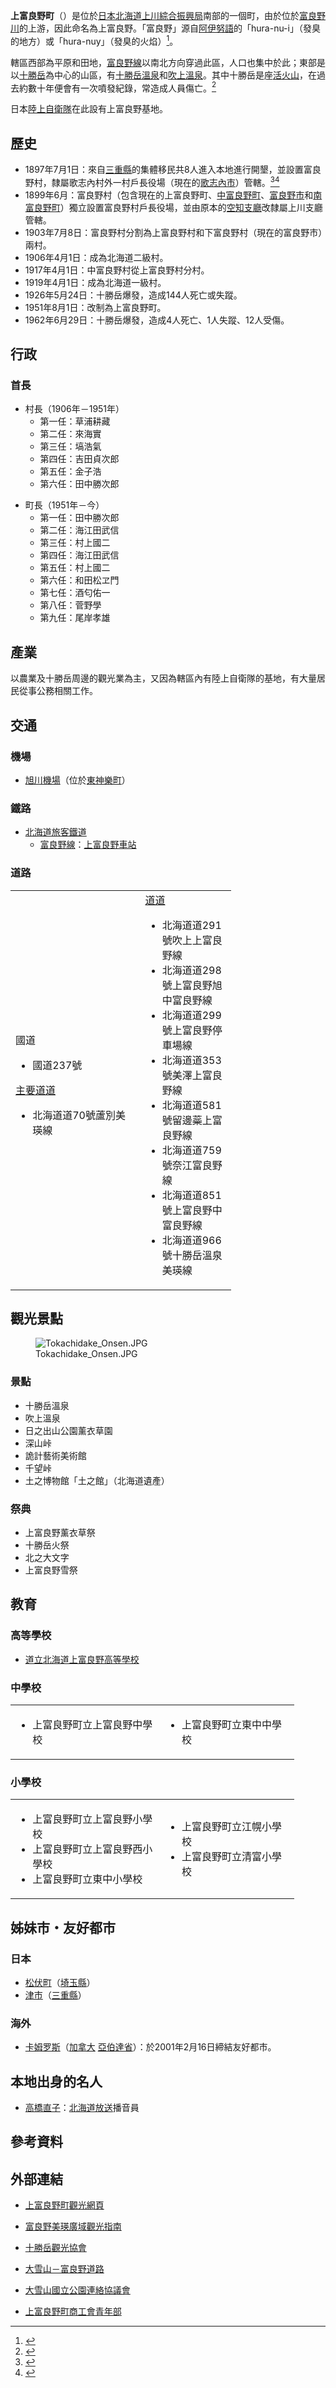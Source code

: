 {{日本町村
| 自治體名=上富良野
| 町村=町
| 圖像=[[File:Museum_of_Soils_and_Plows_of_the_World_Kamifurano_Hokkaido_Japan01s3.jpg|240px]]
| 圖像說明=[[土壤博物館|土壤博物館]]（土之館）
| 町村章=[[File:Symbol_of_Kamifurano,_Hokkaido.svg|100px]]
| 日文原名=上富良野町
| 平假名=かみふらのちょう
| 羅馬字拼音=Kamifurano-chō
| 都道府縣=北海道
| 支廳=上川綜合振興局
| 郡=空知郡
| 編號=01460-5
| 面積=237.1
| 邊界未定=
| 人口=10,362
| 統計時間=2021年8月31日
| 自治體=[[富良野市|富良野市]]、[[中富良野町|中富良野町]]、[[南富良野町|南富良野町]]、[[美瑛町|美瑛町]]、[[新得町|新得町]]
| 樹=[[雲杉|雲杉]]
| 花=[[薰衣草|薰衣草]]
| 鳥=
| 其他象徵物=
| 其他象徵=
| 首長=[[尾岸孝雄|尾岸孝雄]]
| 卸任日期=
| 議員數=14
| 郵遞區號=071-0596
| 所在地=空知郡上富良野町大町2丁目2番11號
| 電話號碼=167-45-6400
| 外部連結={{url|http://www.town.kamifurano.hokkaido.jp/}}
| 經度=
| 緯度=
| 地圖=[[File:Kamifurano_in_Kamikawa_Subprefecture.gif|200px]]
| 註記=人口：[http://www.pref.hokkaido.lg.jp/sk/tuk/900brr/index.htm 北海道官方網頁]
}}
'''上富良野町'''（{{jpn|j=上富良野町|hg=かみふらのちょう|rm=Kamifurano chō|f=y}}）是位於[[日本|日本]][[北海道|北海道]][[上川綜合振興局|上川綜合振興局]]南部的一個町，由於位於[[富良野川|富良野川]]的上游，因此命名為上富良野。「富良野」源自[[阿伊努語|阿伊努語]]的「hura-nu-i」（發臭的地方）或「hura-nuy」（發臭的火焰）<ref>{{Cite web|url=http://www.pref.hokkaido.lg.jp/ks/ass/grp/111120P.pdf|title=アイヌ語地名リスト|accessdate=2017-08-17|author=北海道庁|date=|publisher=北海道庁|archive-date=2020-07-19|archive-url=https://web.archive.org/web/20200719212836/http://www.pref.hokkaido.lg.jp/ks/ass/grp/111120P.pdf|dead-url=no}}</ref>。

轄區西部為平原和田地，[[富良野線|富良野線]]以南北方向穿過此區，人口也集中於此；東部是以[[十勝岳|十勝岳]]為中心的山區，有[[十勝岳溫泉|十勝岳溫泉]]和[[吹上溫泉|吹上溫泉]]。其中十勝岳是座[[活火山|活火山]]，在過去約數十年便會有一次噴發紀錄，常造成人員傷亡。<ref>{{cite web |url=http://www.town.kamifurano.hokkaido.jp/tw/12onsen/top01.html |title=十勝岳介紹 |publisher=上富良野町公所 |accessdate=2007年9月1日 |language=ja |deadurl=yes |archiveurl=https://web.archive.org/web/20070929005351/http://www.town.kamifurano.hokkaido.jp/tw/12onsen/top01.html |archivedate=2007年9月29日 }}</ref>

日本[[陸上自衛隊|陸上自衛隊]]在此設有上富良野基地。

== 歷史 ==
*1897年7月1日：來自[[三重縣|三重縣]]的集體移民共8人進入本地進行開墾，並設置富良野村，隸屬歌志內村外一村戶長役場（現在的[[歌志內市|歌志內市]]）管轄。<ref>{{cite web |url=http://hp.town.kamifurano.hokkaido.jp/hp/19shiryo/0010shokai/rekisi.htm |title=上富良野的歷史及主要記事 |publisher=上富良野町公所 |accessdate=2007年9月1日 |language=ja |deadurl=yes |archiveurl=https://web.archive.org/web/20070929005308/http://hp.town.kamifurano.hokkaido.jp/hp/19shiryo/0010shokai/rekisi.htm |archivedate=2007年9月29日 }}</ref><ref>{{cite web |url=http://www.town.kamifurano.hokkaido.jp/tw/01town/top01.html |title=上富良野町介紹 |publisher=上富良野町公所 |accessdate=2007年9月1日 |language=ja |deadurl=yes |archiveurl=https://web.archive.org/web/20070929005345/http://www.town.kamifurano.hokkaido.jp/tw/01town/top01.html |archivedate=2007年9月29日 }}</ref>
*1899年6月：富良野村（包含現在的上富良野町、[[中富良野町|中富良野町]]、[[富良野市|富良野市]]和[[南富良野町|南富良野町]]）獨立設置富良野村戶長役場，並由原本的[[空知支廳|空知支廳]]改隸屬上川支廳管轄。
*1903年7月8日：富良野村分割為上富良野村和下富良野村（現在的富良野市）兩村。
*1906年4月1日：成為北海道二級村。
*1917年4月1日：中富良野村從上富良野村分村。
*1919年4月1日：成為北海道一級村。
*1926年5月24日：十勝岳爆發，造成144人死亡或失蹤。
*1951年8月1日：改制為上富良野町。
*1962年6月29日：十勝岳爆發，造成4人死亡、1人失蹤、12人受傷。

== 行政 ==
=== 首長 ===
*村長（1906年－1951年）
**第一任：草浦耕藏
**第二任：來海實
**第三任：塙浩氣
**第四任：吉田貞次郎
**第五任：金子浩
**第六任：田中勝次郎

*町長（1951年－今）
**第一任：田中勝次郎
**第二任：海江田武信
**第三任：村上國二
**第四任：海江田武信
**第五任：村上國二
**第六任：和田松ヱ門
**第七任：酒匂佑一
**第八任：菅野學
**第九任：尾岸孝雄

== 產業 ==
以農業及十勝岳周邊的觀光業為主，又因為轄區內有陸上自衛隊的基地，有大量居民從事公務相關工作。

== 交通 ==
=== 機場 ===
*[[旭川機場|旭川機場]]（位於[[東神樂町|東神樂町]]）

=== 鐵路 ===
*[[北海道旅客鐵道|北海道旅客鐵道]]
**[[富良野線|富良野線]]：[[上富良野車站|上富良野車站]]

=== 道路 ===

{| width="70%"
|-----
| valign="top" width="50%" |
;國道
*國道237號
;[[主要地方道|主要道道]]
*北海道道70號蘆別美瑛線
| valign="top" |
;[[都道府縣道|道道]]
*北海道道291號吹上上富良野線
*北海道道298號上富良野旭中富良野線
*北海道道299號上富良野停車場線
*北海道道353號美澤上富良野線
*北海道道581號留邊蘂上富良野線
*北海道道759號奈江富良野線
*北海道道851號上富良野中富良野線
*北海道道966號十勝岳溫泉美瑛線
|}

== 觀光景點 ==
[[File:Tokachidake_Onsen.JPG|thumb]]
=== 景點 ===
*十勝岳溫泉
*吹上溫泉
*日之出山公園薰衣草園
*深山峠
*詭計藝術美術館
*千望峠
*土之博物館「土之館」（北海道遺產）

=== 祭典 ===
*上富良野薰衣草祭
*十勝岳火祭
*北之大文字
*上富良野雪祭

== 教育 ==
=== 高等學校 ===
*[http://www.kamifurano.hokkaido-c.ed.jp/ 道立北海道上富良野高等學校] {{Wayback|url=http://www.kamifurano.hokkaido-c.ed.jp/ |date=20210805123353 }}

=== 中學校 ===

{| width="90%"
|-----
| valign="top" width="50%" |
*上富良野町立上富良野中學校
| valign="top" |
*上富良野町立東中中學校
|}

=== 小學校 ===

{| width="90%"
|-----
| valign="top" width="50%" |
*上富良野町立上富良野小學校
*上富良野町立上富良野西小學校
*上富良野町立東中小學校
| valign="top" |
*上富良野町立江幌小學校
*上富良野町立清富小學校
|}

== 姊妹市・友好都市 ==
=== 日本 ===
*[[松伏町|松伏町]]（[[埼玉縣|埼玉縣]]）
*[[津市_(日本)|津市]]（[[三重縣|三重縣]]）

=== 海外 ===
*{{flagicon|Canada}} [[卡姆罗斯|卡姆罗斯]]（[[加拿大|加拿大]] [[亞伯達省|亞伯達省]]）：於2001年2月16日締結友好都市。

== 本地出身的名人 ==
*[[高橋直子|高橋直子]]：[[北海道放送|北海道放送]]播音員

== 參考資料 ==
{{reflist}}

== 外部連結 ==
{{commonscat|Kamifurano, Hokkaido}}
*{{Zh icon}}[https://web.archive.org/web/20070929005326/http://www.town.kamifurano.hokkaido.jp/tw/index.html 上富良野町觀光網頁]
*{{Zh icon}}[http://www.furano.ne.jp/hanabito-tw/ 富良野美瑛廣域觀光指南] {{Wayback|url=http://www.furano.ne.jp/hanabito-tw/ |date=20150715142047 }}
*{{Ja icon}}[https://web.archive.org/web/20070910032525/http://kamifurano.jp/home/ 十勝岳觀光協會]
*{{Ja icon}}[http://www.taisetsu-furano.jp/ 大雪山－富良野道路]{{Wayback|url=http://www.taisetsu-furano.jp/ |date=20070908170954 }}
*{{Ja icon}}[http://www.daisetsuzan.or.jp/ 大雪山國立公園連絡協議會]{{Wayback|url=http://www.daisetsuzan.or.jp/ |date=20110315064558 }}
*{{Ja icon}}[https://web.archive.org/web/20070903172815/http://kamifu.net/impulse/index.html 上富良野町商工會青年部]

{{上川支廳}}
{{Authority control}}
